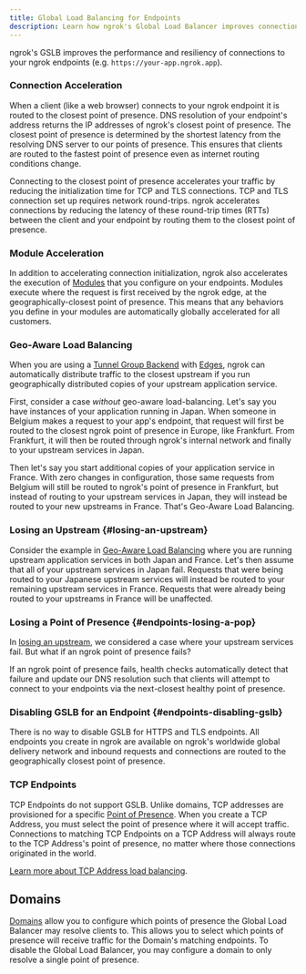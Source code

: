 ```yaml
---
title: Global Load Balancing for Endpoints
description: Learn how ngrok's Global Load Balancer improves connection performance to your endpoints.
---
```


ngrok's GSLB improves the performance and resiliency of connections to your
ngrok endpoints (e.g. `https://your-app.ngrok.app`).

### Connection Acceleration

When a client (like a web browser) connects to your ngrok endpoint it is routed
to the closest point of presence. DNS resolution of your endpoint's address
returns the IP addresses of ngrok's closest point of presence. The closest point
of presence is determined by the shortest latency from the resolving DNS server
to our points of presence. This ensures that clients are routed to the fastest
point of presence even as internet routing conditions change.

Connecting to the closest point of presence accelerates your traffic by
reducing the initialization time for TCP and TLS connections. TCP and TLS
connection set up requires network round-trips. ngrok accelerates connections
by reducing the latency of these round-trip times (RTTs) between the client and
your endpoint by routing them to the closest point of presence.

### Module Acceleration

In addition to accelerating connection initialization, ngrok also accelerates
the execution of [Modules](/traffic-policy/actions/) that you configure on your
endpoints. Modules execute where the request is first received by the ngrok
edge, at the geographically-closest point of presence. This means that any
behaviors you define in your modules are automatically globally accelerated for
all customers.

### Geo-Aware Load Balancing

When you are using a [Tunnel Group Backend](/universal-gateway/edges/#tunnel-group)
with [Edges](/universal-gateway/edges), ngrok can automatically distribute traffic
to the closest upstream if you run geographically distributed copies of your
upstream application service.

First, consider a case _without_ geo-aware load-balancing. Let's say you have
instances of your application running in Japan. When someone in Belgium makes
a request to your app's endpoint, that request will first be routed to the
closest ngrok point of presence in Europe, like Frankfurt. From Frankfurt, it
will then be routed through ngrok's internal network and finally to your
upstream services in Japan.

Then let's say you start additional copies of your application service in
France. With zero changes in configuration, those same requests from Belgium
will still be routed to ngrok's point of presence in Frankfurt, but instead of
routing to your upstream services in Japan, they will instead be routed to your
new upstreams in France. That's Geo-Aware Load Balancing.

### Losing an Upstream {#losing-an-upstream}

Consider the example in [Geo-Aware Load Balancing](#geo-aware-load-balancing)
where you are running upstream application services in both Japan and France.
Let's then assume that all of your upstream services in Japan fail. Requests
that were being routed to your Japanese upstream services will instead be
routed to your remaining upstream services in France. Requests that were
already being routed to your upstreams in France will be unaffected.

### Losing a Point of Presence {#endpoints-losing-a-pop}

In [losing an upstream](#losing-an-upstream), we considered a case where your
upstream services fail. But what if an ngrok point of presence fails?

If an ngrok point of presence fails, health checks automatically detect that
failure and update our DNS resolution such that clients will attempt to connect
to your endpoints via the next-closest healthy point of presence.

### Disabling GSLB for an Endpoint {#endpoints-disabling-gslb}

There is no way to disable GSLB for HTTPS and TLS endpoints. All endpoints you
create in ngrok are available on ngrok's worldwide global delivery network and
inbound requests and connections are routed to the geographically closest point
of presence.

### TCP Endpoints

TCP Endpoints do not support GSLB. Unlike domains, TCP addresses are
provisioned for a specific [Point of Presence](/universal-gateway/points-of-presence). When you create a TCP Address, you must select the point of presence where it will accept traffic. Connections to matching TCP Endpoints on a TCP Address will always route to the TCP Address's point of presence, no matter where those connections originated in the world.

[Learn more about TCP Address load balancing](/universal-gateway/tcp-addresses/#tcp-address-load-balancing).

## Domains

[Domains](/universal-gateway/domains/what-are-domains) allow you to configure which points of presence the Global Load
Balancer may resolve clients to. This allows you to select which points of
presence will receive traffic for the Domain's matching endpoints. To disable
the Global Load Balancer, you may configure a domain to only resolve a single
point of presence.

